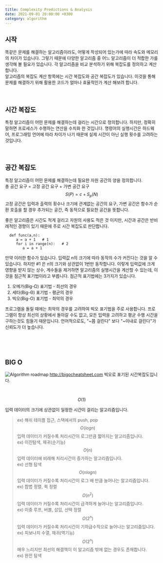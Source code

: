 ```yaml
---
title: Complexity Predictions & Analysis
date: 2021-09-01 20:00:00 +0300
category: algorithm
---
```

## 시작
똑같은 문제를 해결하는 알고리즘이라도, 어떻게 작성되어 있는가에 따라 속도와 메모리의 차이가 있습니다. 그렇기 때문에 다양한 알고리즘 중 어느 알고리즘이 더 적합한 가를 생각해 볼 필요가 있습니다. 각 알고리즘을 비교 분석하기 위해 복잡도를 정의하고 계산합니다.
<br>
 알고리즘의 복잡도 계산 항목에는 시간 복잡도와 공간 복잡도가 있습니다.
 이것을 통해 문제를 해결하기 위해 활용한 코드가 얼마나 효율적인가 계산 해보려 합니다.
<br>
<br>
<br>

## 시간 복잡도
 특정 알고리즘이 어떤 문제를 해결하는데 걸리는 시간으로 정의합니다.
 하지만, 정확히 말하면 프로세스가 수행하는 연산을 수치화 한 것입니다.
 명령어의 실행시간은 하드웨어, 프로그래밍 언어에 따라 차이가 나기 때문에 실제 시간이 아닌 실행 횟수를 고려하는 것입니다.
<br>
<br>
<br>

## 공간 복잡도
 특정 알고리즘이 어떤 문제를 해결하는데 필요한 자원 공간의 양을 정의합니다. <br>
 총 공간 요구 = 고정 공간 요구 + 가변 공간 요구
 $$
   S(P) = c + S_p (N)
 $$
 고정 공간은 입력과 출력의 횟수나 크기에 관계없는 공간의 요구, 가변 공간은 함수가 순환 호출을 할 경우 추가되는 공간, 즉 동적으로 필요한 공간을 뜻합니다.

 좋은 알고리즘은 시간도 적게 걸리고 자원의 사용도 적은 것 이지만,
 시간과 공간은 반비례적인 경향이 있기 때문에 주로 시간 복잡도로 판단합니다.

 ```
   def func(a,n):
      a = a + 1   # 1
      for i in range(n):   # 2
         a = a + 1
 ```
 만약 이러한 함수가 있습니다. 입력값 n의 크기에 따라 동작의 수가 커진다는 것을 알 수 있습니다.
 하지만 #1 은 n의 크기와 상관없이 1번만 동작합니다. 이렇게 입력값에 크게 영향을 받지 않는 상수, 계수들을 제거하면 알고리즘의 실행시간을 계산할 수 있는데, 이것을 점근적 표기법이라고 부릅니다.
 점근적 표기법에는 3가지가 있습니다.
 1. 오메가(Big-Ω) 표기법  -  최선의 경우
 2. 세타(Big-Θ) 표기법  -  평균의 경우
 3. 빅오(Big-O) 표기법  -  최악의 경우

프로그램을 돌릴 때에는 최악의 경우를 고려하여 빅오 표기법을 주로 사용합니다.
프로그램이 항상 최선의 상황에서 돌아갈 수도 없고, 모든 입력을 고려하고 평균 수행 시간을 구하는것도 힘들기 때문입니다.
언어적으로도, "~쯤 걸린다" 보다 "~이내로 걸린다"가 신뢰도가 더 높습니다.

<br>
<br>
<br>

## BIG O
![Algorithm roadmap](./BigO.png)
http://bigocheatsheet.com
빅오로 표기된 시간복잡도입니다.

<br>

$$
   O(1)
$$

 입력 데이터의 크기에 상관없이 일정한 시간이 걸리는 알고리즘입니다.<br>
>  ex) 해쉬 테이플 접근, 스택에서의 push, pop
$$
   O(log n)
$$
입력 데이터가 커질수록 처리시간이 로그만큼 짧아지는 알고리즘입니다.<br>
>  ex) 이진탐색, 재귀(순기능)
$$
   O(n)
$$
입력 데이터에 비례해 처리시간이 증가하는 알고리즘입니다. <br>
>  ex) 선형 탐색
$$
   O(n log n)
$$
 입력 데이터가 커질수록  처리시간이 로그 배 만큼 늘어나는 알고리즘입니다.<br>
>  ex) 합볍 정렬, 퀵 정렬
$$
   O(n^2)
$$
 입력 데이터가 커질수록 처리시간이 급격하게 늘어나는 알고리즘입니다.<br>
>  ex) 이중 루프, 버블, 삽입, 선택 정렬
$$
   O(2^n)
$$
 입력 데이터가 커질수록 처리시간이 기하급수적으로 늘어나는 알고리즘입니다.<br>
>  ex) 피보나치 수열, 재귀(역기능)
$$
   O(2^n)
$$
 매우 느리지만 최선의 해결책이 이 알고리즘 밖에 없는 경우도 존재합니다.<br>
>  ex) 완전 탐색